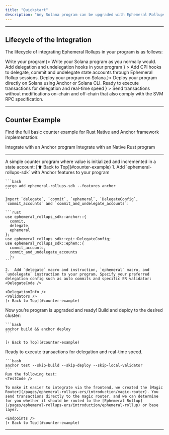 ```yaml
---
title: "Quickstart"
description: "Any Solana program can be upgraded with Ephemeral Rollups by adding delegation capabilities."
---
```




---

## Lifecycle of the Integration

The lifecycle of integrating Ephemeral Rollups in your program is as follows:

<Steps>
  <Step title={<a href="#1-write-program">Write your program</a>}>
    Write your Solana program as you normally would.
  </Step>
  <Step
    title={
      <a href="#2-delegate">
        Add delegation and undelegation hooks in your program
      </a>
    }
  >
    Add CPI hooks to delegate, commit and undelegate state accounts through
    Ephemeral Rollup sessions.
  </Step>
  <Step title={<a href="#3-deploy">Deploy your program on Solana.</a>}>
    Deploy your program directly on Solana using Anchor or Solana CLI.
  </Step>
  <Step
    title={
      <a href="#4-test">
        Ready to execute transactions for delegation and real-time speed
      </a>
    }
  >
    Send transactions without modifications on-chain and off-chain that also
    comply with the SVM RPC specification.
  </Step>
</Steps>

---

## Counter Example

<Software />

Find the full basic counter example for Rust Native and Anchor framework implementation:

<CardGroup cols={2}>
<Card
  title="Anchor"
  icon="anchor"
  href="/pages/ephemeral-rollups-ers/how-to-guide/anchor"
  iconType="duotone"
>
  Integrate with an Anchor program
</Card>
<Card
  title="Native Rust"
  icon="rust"
  href="/pages/ephemeral-rollups-ers/how-to-guide/rust"
  iconType="duotone"
>
  Integrate with an Native Rust program
</Card>

</CardGroup>

---

<Tabs>
  <Tab title="1. Write program">
    A simple counter program where value is initialized and incremented in a state account:
    <WriteProgramCode />
    [⬆️ Back to Top](#counter-example)
  </Tab>
  <Tab title="2. Delegate">
    1. Add `ephemeral-rollups-sdk` with Anchor features to your program

    ```bash
    cargo add ephemeral-rollups-sdk --features anchor
    ```

    Import `delegate`, `commit`, `ephemeral`, `DelegateConfig`, `commit_accounts` and `commit_and_undelegate_accounts`:

    ```rust
    use ephemeral_rollups_sdk::anchor::{
      commit,
      delegate,
      ephemeral
    };
    use ephemeral_rollups_sdk::cpi::DelegateConfig;
    use ephemeral_rollups_sdk::ephem::{
      commit_accounts,
      commit_and_undelegate_accounts
      };
    ```

    2.  Add `delegate` macro and instruction, `ephemeral` macro, and `undelegate` instruction to your program. Specify your preferred delegation config such as auto commits and specific ER validator:
    <DelegateCode />

    <DelegationInfo />
    <Validators />
    [⬆️ Back to Top](#counter-example)

  </Tab>

  <Tab title="3. Deploy">
    Now you’re program is upgraded and ready! Build and deploy to the desired
    cluster:

    ```bash
    anchor build && anchor deploy
    ```

    [⬆️ Back to Top](#counter-example)

  </Tab>

  <Tab title="4. Test">
    Ready to execute transactions for delegation and real-time speed.
    <Validators />

    ```bash
    anchor test --skip-build --skip-deploy --skip-local-validator
    ```
    Run the following test:
    <TestCode />

    To make it easier to integrate via the frontend, we created the [Magic Router](/pages/ephemeral-rollups-ers/introduction/magic-router). You send transactions directly to the magic router, and we can determine for you whether it should be routed to the [Ephemeral Rollup](/pages/ephemeral-rollups-ers/introduction/ephemeral-rollup) or base layer.

    <Endpoints />
    [⬆️ Back to Top](#counter-example)

  </Tab>
</Tabs>

---
